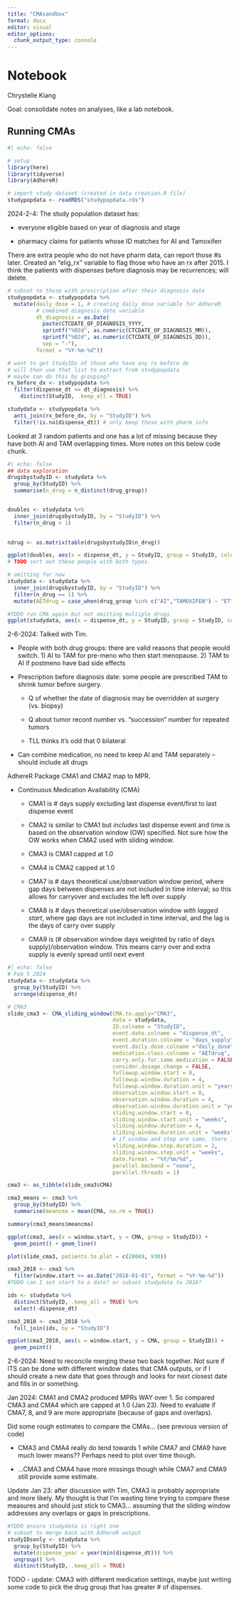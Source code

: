 ```yaml
---
title: "CMAsandbox"
format: docx
editor: visual
editor_options: 
  chunk_output_type: console
---
```


# Notebook

Chrystelle Kiang

Goal: consolidate notes on analyses, like a lab notebook.

## Running CMAs

```r
#| echo: false

# setup
library(here) 
library(tidyverse)
library(AdhereR)

# import study dataset (created in data creation.R file) 
studypopdata <- readRDS("studypopdata.rds")
```

2024-2-4: The study population dataset has:

-   everyone eligible based on year of diagnosis and stage

-   pharmacy claims for patients whose ID matches for AI and Tamoxifen

There are extra people who do not have pharm data, can report those #s later. Created an "elig_rx" variable to flag those who have an rx after 2015. I think the patients with dispenses before diagnosis may be recurrences; will delete.

```r
# subset to those with prescription after their diagnosis date
studypopdata <- studypopdata %>%
  mutate(daily_dose = 1, # creating daily dose variable for AdhereR
         # combined diagnosis date variable 
         dt_diagnosis = as.Date(
           paste(CTCDATE_OF_DIAGNOSIS_YYYY,
           sprintf("%02d", as.numeric(CTCDATE_OF_DIAGNOSIS_MM)),
           sprintf("%02d", as.numeric(CTCDATE_OF_DIAGNOSIS_DD)),
           sep = "-"),
         format = "%Y-%m-%d")) 

# want to get StudyIDs of those who have any rx before dx
# will then use that list to extract from studypopdata
# maybe can do this by grouping?
rx_before_dx <- studypopdata %>%
  filter(dispense_dt <= dt_diagnosis) %>%
    distinct(StudyID, .keep_all = TRUE)

studydata <- studypopdata %>% 
  anti_join(rx_before_dx, by = "StudyID") %>%
  filter(!is.na(dispense_dt)) # only keep those with pharm info

```

Looked at 3 random patients and one has a lot of missing because they have both AI and TAM overlapping times. More notes on this below code chunk.

```r
#| echo: false
## data exploration
drugsbystudyID <- studydata %>%
  group_by(StudyID) %>%
  summarise(n_drug = n_distinct(drug_group)) 


doubles <- studydata %>%
  inner_join(drugsbystudyID, by = "StudyID") %>%
  filter(n_drug > 1)
  

ndrug <- as.matrix(table(drugsbystudyID$n_drug))

ggplot(doubles, aes(x = dispense_dt, y = StudyID, group = StudyID, colour = drug_group)) + geom_point() + geom_line(aes(group = StudyID))
# TODO sort out these people with both types. 

# omitting for now
studydata <- studydata %>%
  inner_join(drugsbystudyID, by = "StudyID") %>%
  filter(n_drug == 1) %>%
  mutate(AETdrug = case_when(drug_group %in% c("AI","TAMOXIFEN") ~ "ET"))

#TODO run CMA again but not omitting multiple drugs 
ggplot(studydata, aes(x = dispense_dt, y = StudyID, group = StudyID, colour = drug_group)) + geom_point() 
```

2-6-2024: Talked with Tim.

-   People with both drug groups: there are valid reasons that people would switch. 1) AI to TAM for pre-meno who then start menopause. 2) TAM to AI if postmeno have bad side effects

-   Prescription before diagnosis date: some people are prescribed TAM to shrink tumor before surgery.

    -   Q of whether the date of diagnosis may be overridden at surgery (vs. biopsy)

    -   Q about tumor record number vs. "succession" number for repeated tumors

    -   TLL thinks it's odd that 0 bilateral

-   Can combine medication, no need to keep AI and TAM separately -- should include all drugs

AdhereR Package CMA1 and CMA2 map to MPR.

-   Continuous Medication Availability (CMA)

    -   CMA1 is \# days supply excluding last dispense event/first to last dispense event

    -   CMA2 is similar to CMA1 but *includes* last dispense event and time is based on the observation window (OW) specified. Not sure how the OW works when CMA2 used with sliding window.

    -   CMA3 is CMA1 capped at 1.0

    -   CMA4 is CMA2 capped at 1.0

    -   CMA7 is \# days theoretical use/observation window period, where gap days between dispenses are not included in time interval; so this allows for carryover and excludes the left over supply

    -   CMA8 is \# days theoretical use/observation window *with lagged start*, where gap days are not included in time interval, and the lag is the days of carry over supply

    -   CMA9 is (# observation window days weighted by ratio of days supply)/observation window. This means carry over and extra supply is evenly spread until next event

```r
#| echo: false
# Feb 5 2024
studydata <- studydata %>%
  group_by(StudyID) %>%
  arrange(dispense_dt) 

# CMA3
slide_cma3 <- CMA_sliding_window(CMA.to.apply="CMA3", 
                                 data = studydata,
                                 ID.colname = "StudyID",
                                 event.date.colname = "dispense_dt",
                                 event.duration.colname = "days_supply",
                                 event.daily.dose.colname ="daily_dose",
                                 medication.class.colname = "AETdrug",
                                 carry.only.for.same.medication = FALSE,
                                 consider.dosage.change = FALSE,
                                 followup.window.start = 0,
                                 followup.window.duration = 4,
                                 followup.window.duration.unit = "years",
                                 observation.window.start = 0,
                                 observation.window.duration = 4,
                                 observation.window.duration.unit = "years",
                                 sliding.window.start = 0, 
                                 sliding.window.start.unit = "weeks",
                                 sliding.window.duration = 4,
                                 sliding.window.duration.unit = "weeks",
                                 # if window and step are same, there is no overlap
                                 sliding.window.step.duration = 2,
                                 sliding.window.step.unit = "weeks",
                                 date.format = "%Y/%m/%d",
                                 parallel.backend = "none",
                                 parallel.threads = 1)

cma3 <- as_tibble(slide_cma3$CMA)

cma3_means <- cma3 %>%
  group_by(StudyID) %>%
  summarise(meancma = mean(CMA, na.rm = TRUE)) 

summary(cma3_means$meancma)

ggplot(cma3, aes(x = window.start, y = CMA, group = StudyID)) + 
  geom_point() + geom_line()

plot(slide_cma3, patients.to.plot = c(28049, 930))

cma3_2018 <- cma3 %>%
  filter(window.start >= as.Date("2018-01-01", format = "%Y-%m-%d"))
#TODO can I set start to a date? or subset studydata to 2018? 

ids <- studydata %>%
  distinct(StudyID, .keep_all = TRUE) %>%
  select(-dispense_dt)

cma3_2018 <- cma3_2018 %>%
  full_join(ids, by = "StudyID")

ggplot(cma3_2018, aes(x = window.start, y = CMA, group = StudyID)) + 
  geom_point() 
```

2-6-2024: Need to reconcile merging these two back together. Not sure if ITS can be done with different window dates that CMA outputs, or if I should create a new date that goes through and looks for next closest date and fills in or something.

Jan 2024: CMA1 and CMA2 produced MPRs WAY over 1. So compared CMA3 and CMA4 which are capped at 1.0 (Jan 23). Need to evaluate if CMA7, 8, and 9 are more appropriate (because of gaps and overlaps).

Did some rough estimates to compare the CMAs... (see previous version of code)

-   CMA3 and CMA4 really do tend towards 1 while CMA7 and CMA9 have much lower means?? Perhaps need to plot over time though.

-   ...CMA3 and CMA4 have more missings though while CMA7 and CMA9 still provide some estimate.

Update Jan 23: after discussion with Tim, CMA3 is probably appropriate and more likely. My thought is that I'm wasting time trying to compare these measures and should just stick to CMA3... assuming that the sliding window addresses any overlaps or gaps in prescriptions.

```r
#TODO ensure studydata is right one
# subset to merge back with AdhereR output
studyIDsonly <- studydata %>%
  group_by(StudyID) %>%
  mutate(dispense_year = year(min(dispense_dt))) %>%
  ungroup() %>%
  distinct(StudyID, .keep_all = TRUE) 
```

TODO - update: CMA3 with different medication settings, maybe just writing some code to pick the drug group that has greater \# of dispenses.
